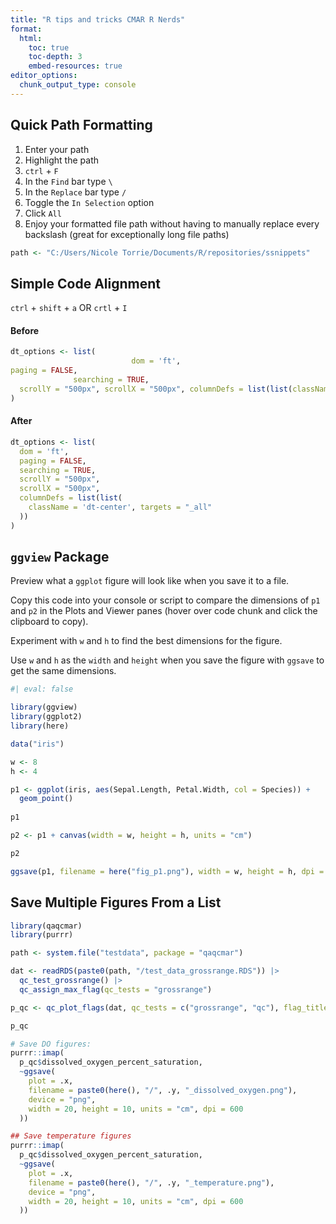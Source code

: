 ```yaml
---
title: "R tips and tricks CMAR R Nerds"
format:
  html:
    toc: true
    toc-depth: 3
    embed-resources: true
editor_options: 
  chunk_output_type: console
---
```


## Quick Path Formatting
1. Enter your path
2. Highlight the path
3. `ctrl` + `F`
4. In the `Find` bar type `\`
5. In the `Replace` bar type `/`
6. Toggle the `In Selection` option
7. Click `All`
8. Enjoy your formatted file path without having to manually replace every backslash (great for exceptionally long file paths)

```r
path <- "C:/Users/Nicole Torrie/Documents/R/repositories/ssnippets"
```



## Simple Code Alignment
`ctrl` + `shift` + `a`
OR 
`crtl` + `I`

#### Before
```r
dt_options <- list(
                           dom = 'ft',
paging = FALSE,
              searching = TRUE,
  scrollY = "500px", scrollX = "500px", columnDefs = list(list(className = 'dt-center', targets = "_all"))
)
```

#### After
```r
dt_options <- list(
  dom = 'ft',
  paging = FALSE,
  searching = TRUE,
  scrollY = "500px",
  scrollX = "500px",
  columnDefs = list(list(
    className = 'dt-center', targets = "_all"
  ))
)
```




## `ggview` Package

Preview what a `ggplot` figure will look like when you save it to a file.

Copy this code into your console or script to compare the dimensions of `p1` and `p2` in the Plots and Viewer panes (hover over code chunk and click the clipboard to copy). 

Experiment with `w` and `h` to find the best dimensions for the figure.

Use `w` and `h` as the `width` and `height` when you save the figure with `ggsave` to get the same dimensions. 
```r
#| eval: false

library(ggview)
library(ggplot2)
library(here)

data("iris")

w <- 8
h <- 4

p1 <- ggplot(iris, aes(Sepal.Length, Petal.Width, col = Species)) +
  geom_point() 
  
p1

p2 <- p1 + canvas(width = w, height = h, units = "cm")

p2

ggsave(p1, filename = here("fig_p1.png"), width = w, height = h, dpi = 600)

```

## Save Multiple Figures From a List

```r
library(qaqcmar)
library(purrr)

path <- system.file("testdata", package = "qaqcmar")

dat <- readRDS(paste0(path, "/test_data_grossrange.RDS")) |> 
  qc_test_grossrange() |>
  qc_assign_max_flag(qc_tests = "grossrange")

p_qc <- qc_plot_flags(dat, qc_tests = c("grossrange", "qc"), flag_title = FALSE)

p_qc
```


```r
# Save DO figures:
purrr::imap(
  p_qc$dissolved_oxygen_percent_saturation,
  ~ggsave(
    plot = .x,
    filename = paste0(here(), "/", .y, "_dissolved_oxygen.png"),
    device = "png",
    width = 20, height = 10, units = "cm", dpi = 600
  ))

## Save temperature figures
purrr::imap(
  p_qc$dissolved_oxygen_percent_saturation,
  ~ggsave(
    plot = .x,
    filename = paste0(here(), "/", .y, "_temperature.png"),
    device = "png",
    width = 20, height = 10, units = "cm", dpi = 600
  ))

```

